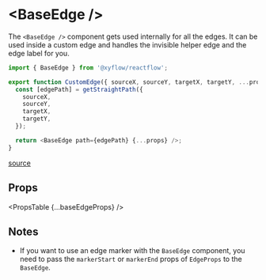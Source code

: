 
# &lt;BaseEdge />

The `<BaseEdge />` component gets used internally for all the edges. It can be used inside a custom edge and handles the invisible helper edge and the edge label for you.

```js
import { BaseEdge } from '@xyflow/reactflow';

export function CustomEdge({ sourceX, sourceY, targetX, targetY, ...props }) {
  const [edgePath] = getStraightPath({
    sourceX,
    sourceY,
    targetX,
    targetY,
  });

  return <BaseEdge path={edgePath} {...props} />;
}
```

[source](https://github.com/wbkd/react-flow/blob/961d1295b4f056dec6532ff785a3cc1de60dc1f6/packages/react/src/components/Edges/BaseEdge.tsx#L7)

## Props

<PropsTable {...baseEdgeProps} />

## Notes

- If you want to use an edge marker with the `BaseEdge` component, you need to pass the `markerStart` or `markerEnd` props of `EdgeProps` to the `BaseEdge`.
